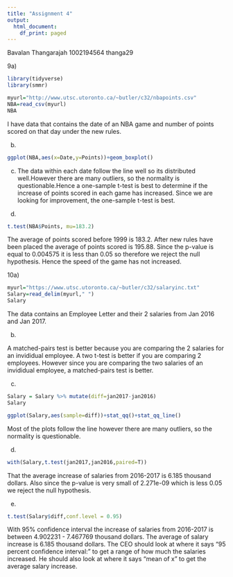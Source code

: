 ```yaml
---
title: "Assignment 4"
output:
  html_document:
    df_print: paged
---
```


Bavalan Thangarajah
1002194564
thanga29 

9a)


```r
library(tidyverse)
library(smmr)
```

```r
myurl="http://www.utsc.utoronto.ca/~butler/c32/nbapoints.csv"
NBA=read_csv(myurl)
NBA
```
 I have data that contains the date of an NBA game and number of points scored on that day under the new rules.

b) 
```r
ggplot(NBA,aes(x=Date,y=Points))+geom_boxplot()

```
 
c) The data within each date follow the line well so its distributed well.However there are many outliers, so the normality is questionable.Hence a one-sample t-test is best to determine if the increase of points scored in each game has increased. Since we are looking for improvement, the one-sample t-test is best.

d)
```r
t.test(NBA$Points, mu=183.2)
```
The average of points scored before 1999 is 183.2. After new rules have been placed the average of points scored is 195.88. Since the p-value is equal to 0.004575 it is less than 0.05 so therefore we reject the null hypothesis. Hence the speed of the game has not increased.

10a)

```r
myurl="https://www.utsc.utoronto.ca/~butler/c32/salaryinc.txt"
Salary=read_delim(myurl," ")
Salary
```

The data contains an Employee Letter and their 2 salaries from Jan 2016 and Jan 2017.

b)

A matched-pairs test is better because you are comparing the 2 salaries for an invididual employee. A two t-test is better if you are comparing 2 employees. However since you are comparing the two salaries of an invididual employee, a matched-pairs test is better.

c)

```r
Salary = Salary %>% mutate(diff=jan2017-jan2016)
Salary
```
```r
ggplot(Salary,aes(sample=diff))+stat_qq()+stat_qq_line()
```


Most of the plots follow the line however there are many outliers, so the normality is questionable.

d)

```r
with(Salary,t.test(jan2017,jan2016,paired=T))
```

That the average increase of salaries from 2016-2017 is 6.185 thousand dollars. Also since the p-value is very small of 2.271e-09 which is less 0.05 we reject the null hypothesis.

e)

```r
t.test(Salary$diff,conf.level = 0.95)
```

With 95% confidence interval the increase of salaries from 2016-2017 is between 4.902231 - 7.467769 thousand dollars. The average of salary increase is 6.185 thousand dollars. The CEO should look at where it says "95 percent confidence interval:" to get a range of how much the salaries increased. He should also look at where it says "mean of x" to get the average salary increase.
